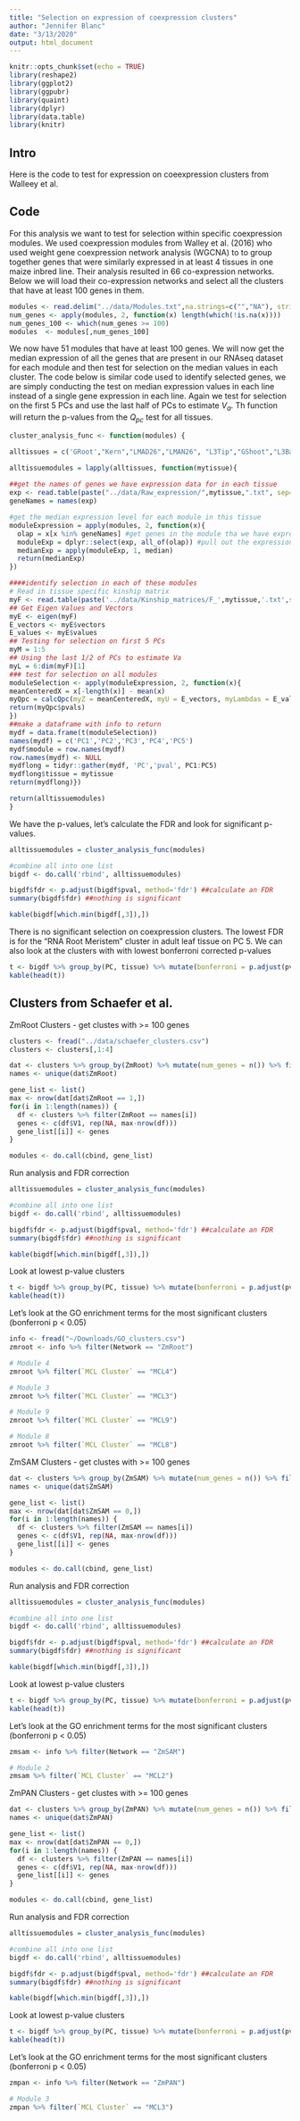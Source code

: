 ```yaml
---
title: "Selection on expression of coexpression clusters"
author: "Jennifer Blanc"
date: "3/13/2020"
output: html_document
---
```


```r
knitr::opts_chunk$set(echo = TRUE)
library(reshape2)
library(ggplot2)
library(ggpubr)
library(quaint)
library(dplyr)
library(data.table)
library(knitr)
```


## Intro  

Here is the code to test for expression on coeexpression clusters from Walleey et al.     

## Code 

For this analysis we want to test for selection within specific coexpression modules. We used coexpression modules from Walley et al. (2016) who used weight gene coexpression network analysis (WGCNA) to to group together genes that were similarly expressed in at least 4 tissues in one maize inbred line. Their analysis resulted in 66 co-expression networks. Below we will load their co-expression networks and select all the clusters that have at least 100 genes in them.  

```r
modules <- read.delim("../data/Modules.txt",na.strings=c("","NA"), stringsAsFactors = F)
num_genes <- apply(modules, 2, function(x) length(which(!is.na(x))))
num_genes_100 <- which(num_genes >= 100)
modules  <- modules[,num_genes_100]
```

We now have 51 modules that have at least 100 genes. We will now get the median expression of all the genes that are present in our RNAseq dataset for each module and then test for selection on the median values in each cluster. The code below is similar code used to identify selected genes, we are simply conducting the test on median expression values in each line instead of a single gene expression in each line. Again we test for selection on the first 5 PCs and use the last half of PCs to estimate $V_a$. Th function will return the p-values from the $Q_{pc}$ test for all tissues.      

```r
cluster_analysis_func <- function(modules) {

alltissues = c('GRoot',"Kern","LMAD26","LMAN26", "L3Tip","GShoot","L3Base")

alltissuemodules = lapply(alltissues, function(mytissue){
  
##get the names of genes we have expression data for in each tissue
exp <- read.table(paste("../data/Raw_expression/",mytissue,".txt", sep="")) #  read in expression level
geneNames = names(exp)

#get the median expression level for each module in this tissue
moduleExpression = apply(modules, 2, function(x){
  olap = x[x %in% geneNames] #get genes in the module tha we have expression data for
  moduleExp = dplyr::select(exp, all_of(olap)) #pull out the expression data for these genes
  medianExp = apply(moduleExp, 1, median)
  return(medianExp)
})

####identify selection in each of these modules
# Read in tissue specific kinship matrix 
myF <- read.table(paste('../data/Kinship_matrices/F_',mytissue,'.txt',sep=""))
## Get Eigen Values and Vectors 
myE <- eigen(myF)
E_vectors <- myE$vectors
E_values <- myE$values
## Testing for selection on first 5 PCs
myM = 1:5
## Using the last 1/2 of PCs to estimate Va
myL = 6:dim(myF)[1]
### test for selection on all modules
moduleSelection <- apply(moduleExpression, 2, function(x){
meanCenteredX = x[-length(x)] - mean(x)
myQpc = calcQpc(myZ = meanCenteredX, myU = E_vectors, myLambdas = E_values, myL = myL, myM = myM)
return(myQpc$pvals)
})
##make a dataframe with info to return
mydf = data.frame(t(moduleSelection))
names(mydf) = c('PC1','PC2','PC3','PC4','PC5')
mydf$module = row.names(mydf)
row.names(mydf) <- NULL
mydflong = tidyr::gather(mydf, 'PC','pval', PC1:PC5)
mydflong$tissue = mytissue
return(mydflong)})

return(alltissuemodules)
}

```
 
We have the p-values, let's calculate the FDR and look for significant p-values. 
```r
alltissuemodules = cluster_analysis_func(modules)

#combine all into one list
bigdf <- do.call('rbind', alltissuemodules)

bigdf$fdr <- p.adjust(bigdf$pval, method='fdr') ##calculate an FDR
summary(bigdf$fdr) ##nothing is significant

kable(bigdf[which.min(bigdf[,3]),])
```

There is no significant selection on coexpression clusters. The lowest FDR is for the "RNA Root Meristem" cluster in adult leaf tissue on PC 5. We can also look at the clusters with with lowest bonferroni corrected p-values    

```r
t <- bigdf %>% group_by(PC, tissue) %>% mutate(bonferroni = p.adjust(pval, method='bonferroni')) %>% arrange(bonferroni)
kable(head(t))
```

## Clusters from Schaefer et al. 

ZmRoot Clusters - get clustes with >= 100 genes 
```r
clusters <- fread("../data/schaefer_clusters.csv")
clusters <- clusters[,1:4]

dat <- clusters %>% group_by(ZmRoot) %>% mutate(num_genes = n()) %>% filter(num_genes >= 100)
names <- unique(dat$ZmRoot)

gene_list <- list()
max <- nrow(dat[dat$ZmRoot == 1,])
for(i in 1:length(names)) {
  df <- clusters %>% filter(ZmRoot == names[i])
  genes <- c(df$V1, rep(NA, max-nrow(df)))
  gene_list[[i]] <- genes
}

modules <- do.call(cbind, gene_list)
```

Run analysis and FDR correction
```r
alltissuemodules = cluster_analysis_func(modules)

#combine all into one list
bigdf <- do.call('rbind', alltissuemodules)

bigdf$fdr <- p.adjust(bigdf$pval, method='fdr') ##calculate an FDR
summary(bigdf$fdr) ##nothing is significant

kable(bigdf[which.min(bigdf[,3]),])
```

Look at lowest p-value clusters 
```r
t <- bigdf %>% group_by(PC, tissue) %>% mutate(bonferroni = p.adjust(pval, method='bonferroni')) %>% arrange(bonferroni)
kable(head(t))
```

Let's look at the GO enrichment terms for the most significant clusters (bonferroni p < 0.05)
```r
info <- fread("~/Downloads/GO_clusters.csv")
zmroot <- info %>% filter(Network == "ZmRoot") 

# Module 4 
zmroot %>% filter(`MCL Cluster` == "MCL4")

# Module 3 
zmroot %>% filter(`MCL Cluster` == "MCL3")

# Module 9 
zmroot %>% filter(`MCL Cluster` == "MCL9")

# Module 8 
zmroot %>% filter(`MCL Cluster` == "MCL8")
```

ZmSAM Clusters - get clustes with >= 100 genes 
```r
dat <- clusters %>% group_by(ZmSAM) %>% mutate(num_genes = n()) %>% filter(num_genes >= 100)
names <- unique(dat$ZmSAM)

gene_list <- list()
max <- nrow(dat[dat$ZmSAM == 0,])
for(i in 1:length(names)) {
  df <- clusters %>% filter(ZmSAM == names[i])
  genes <- c(df$V1, rep(NA, max-nrow(df)))
  gene_list[[i]] <- genes
}

modules <- do.call(cbind, gene_list)
```

Run analysis and FDR correction
```r
alltissuemodules = cluster_analysis_func(modules)

#combine all into one list
bigdf <- do.call('rbind', alltissuemodules)

bigdf$fdr <- p.adjust(bigdf$pval, method='fdr') ##calculate an FDR
summary(bigdf$fdr) ##nothing is significant

kable(bigdf[which.min(bigdf[,3]),])
```

Look at lowest p-value clusters 
```r
t <- bigdf %>% group_by(PC, tissue) %>% mutate(bonferroni = p.adjust(pval, method='bonferroni')) %>% arrange(bonferroni)
kable(head(t))
```

Let's look at the GO enrichment terms for the most significant clusters (bonferroni p < 0.05)
```r
zmsam <- info %>% filter(Network == "ZmSAM") 

# Module 2 
zmsam %>% filter(`MCL Cluster` == "MCL2")
```

ZmPAN Clusters - get clustes with >= 100 genes 
```r
dat <- clusters %>% group_by(ZmPAN) %>% mutate(num_genes = n()) %>% filter(num_genes >= 100)
names <- unique(dat$ZmPAN)

gene_list <- list()
max <- nrow(dat[dat$ZmPAN == 0,])
for(i in 1:length(names)) {
  df <- clusters %>% filter(ZmPAN == names[i])
  genes <- c(df$V1, rep(NA, max-nrow(df)))
  gene_list[[i]] <- genes
}

modules <- do.call(cbind, gene_list)
```

Run analysis and FDR correction
```r
alltissuemodules = cluster_analysis_func(modules)

#combine all into one list
bigdf <- do.call('rbind', alltissuemodules)

bigdf$fdr <- p.adjust(bigdf$pval, method='fdr') ##calculate an FDR
summary(bigdf$fdr) ##nothing is significant

kable(bigdf[which.min(bigdf[,3]),])
```

Look at lowest p-value clusters 
```r
t <- bigdf %>% group_by(PC, tissue) %>% mutate(bonferroni = p.adjust(pval, method='bonferroni')) %>% arrange(bonferroni)
kable(head(t))
```

Let's look at the GO enrichment terms for the most significant clusters (bonferroni p < 0.05)
```r
zmpan <- info %>% filter(Network == "ZmPAN") 

# Module 3 
zmpan %>% filter(`MCL Cluster` == "MCL3")
```




